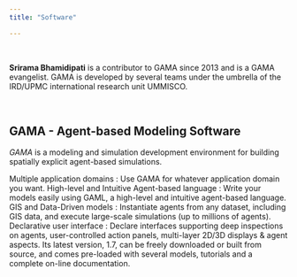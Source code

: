 ```yaml
---
title: "Software"

---
```




\

**Srirama Bhamidipati** is a contributor to GAMA since 2013 and is a GAMA evangelist. GAMA is developed by several teams under the umbrella of the IRD/UPMC international research unit UMMISCO. 

\


## **GAMA** - Agent-based Modeling Software

_GAMA_ is a modeling and simulation development environment for building spatially explicit agent-based simulations.

Multiple application domains : Use GAMA for whatever application domain you want.
High-level and Intuitive Agent-based language : Write your models easily using GAML, a high-level and intuitive agent-based language.
GIS and Data-Driven models : Instantiate agents from any dataset, including GIS data, and execute large-scale simulations (up to millions of agents).
Declarative user interface : Declare interfaces supporting deep inspections on agents, user-controlled action panels, multi-layer 2D/3D displays & agent aspects.
Its latest version, 1.7, can be freely downloaded or built from source, and comes pre-loaded with several models, tutorials and a complete on-line documentation.

\

\


